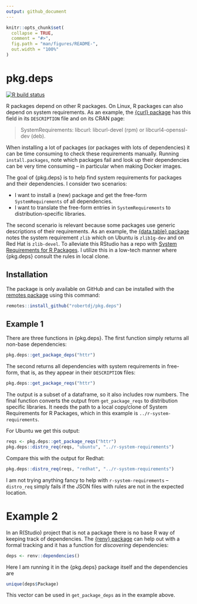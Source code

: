 ```yaml
---
output: github_document
---
```


<!-- README.md is generated from README.Rmd. Please edit that file -->

```r
knitr::opts_chunk$set(
  collapse = TRUE,
  comment = "#>",
  fig.path = "man/figures/README-",
  out.width = "100%"
)
```

pkg.deps
========

<!-- badges: start -->
[![R build status](https://github.com/robertdj/pkg.deps/workflows/R-CMD-check/badge.svg)](https://github.com/robertdj/pkg.deps/actions)
<!-- badges: end -->

R packages depend on other R packages.
On Linux, R packages can also depend on system requirements.
As an example, the [{curl} package](https://cran.r-project.org/package=curl) has this field in its `DESCRIPTION` file and on its CRAN page:

> SystemRequirements: libcurl: libcurl-devel (rpm) or libcurl4-openssl-dev (deb).

When installing a lot of packages (or packages with lots of dependencies) it can be time consuming to check these requirements manually.
Running `install.packages`, note which packages fail and look up their dependencies can be very time consuming -- in particular when making Docker images.

The goal of {pkg.deps} is to help find system requirements for packages and their dependencies.
I consider two scenarios:

- I want to install a (new) package and get the free-form `SystemRequirements` of all dependencies.
- I want to translate the free-form entries in `SystemRequirements` to distribution-specific libraries.

The second scenario is relevant because some packages use generic descriptions of their requirements. 
As an example, the [{data.table} package](https://cran.r-project.org/package=data.table) notes the system requirement `zlib` which on Ubuntu is `zlib1g-dev` and on Red Hat is `zlib-devel`.
To alleviate this RStudio has a repo with [System Requirements for R Packages](https://github.com/rstudio/r-system-requirements).
I utilize this in a low-tech manner where {pkg.deps} consult the rules in local clone.


## Installation

The package is only available on GitHub and can be installed with the [remotes package](https://remotes.r-lib.org) using this command:

``` r
remotes::install_github("robertdj/pkg.deps")
```

## Example 1

There are three functions in {pkg.deps}.
The first function simply returns all non-base dependencies:

```r
pkg.deps::get_package_deps("httr")
```

The second returns all dependencies with system requirements in free-form, that is, as they appear in their `DESCRIPTION` files:

```r
pkg.deps::get_package_reqs("httr")
```

The output is a subset of a dataframe, so it also includes row numbers.
The final function converts the output from `get_package_reqs` to distribution specific libraries.
It needs the path to a local copy/clone of System Requirements for R Packages, which in this example is `../r-system-requirements`.

For Ubuntu we get this output:

```r
reqs <- pkg.deps::get_package_reqs("httr")
pkg.deps::distro_req(reqs, "ubuntu", "../r-system-requirements")
```

Compare this with the output for Redhat:

```r
pkg.deps::distro_req(reqs, "redhat", "../r-system-requirements")
```

I am not trying anything fancy to help with `r-system-requirements` -- `distro_req` simply fails if the JSON files with rules are not in the expected location.


# Example 2

In an R(Studio) project that is not a package there is no base R way of keeping track of dependencies.
The [{renv} package](https://cran.r-project.org/package=renv) can help out with a formal tracking and it has a function for *discovering* dependencies:

```r
deps <- renv::dependencies()
```

Here I am running it in the {pkg.deps} package itself and the dependencies are

```r
unique(deps$Package)
```

This vector can be used in `get_package_deps` as in the example above.
